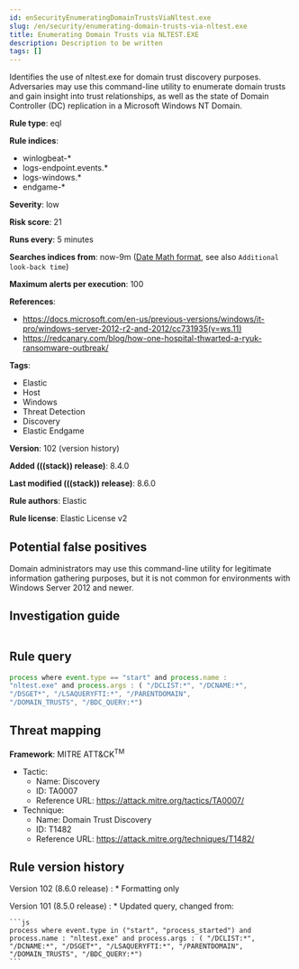 ```yaml
---
id: enSecurityEnumeratingDomainTrustsViaNltest.exe
slug: /en/security/enumerating-domain-trusts-via-nltest.exe
title: Enumerating Domain Trusts via NLTEST.EXE
description: Description to be written
tags: []
---
```


<div id="enumerating-domain-trusts-via-nltest.exe"></div>

Identifies the use of nltest.exe for domain trust discovery purposes. Adversaries may use this command-line utility to enumerate domain trusts and gain insight into trust relationships, as well as the state of Domain Controller (DC) replication in a Microsoft Windows NT Domain.

**Rule type**: eql

**Rule indices**:

* winlogbeat-*
* logs-endpoint.events.*
* logs-windows.*
* endgame-*

**Severity**: low

**Risk score**: 21

**Runs every**: 5 minutes

**Searches indices from**: now-9m ([Date Math format](((ref))/common-options.html#date-math), see also <DocLink id="enSecurityRulesUiCreate" section="set-the-rules-schedule">`Additional look-back time`</DocLink>)

**Maximum alerts per execution**: 100

**References**:

* https://docs.microsoft.com/en-us/previous-versions/windows/it-pro/windows-server-2012-r2-and-2012/cc731935(v=ws.11)
* https://redcanary.com/blog/how-one-hospital-thwarted-a-ryuk-ransomware-outbreak/

**Tags**:

* Elastic
* Host
* Windows
* Threat Detection
* Discovery
* Elastic Endgame

**Version**: 102 (<DocLink id="enSecurityEnumeratingDomainTrustsViaNltest.exe" section="rule-version-history">version history</DocLink>)

**Added (((stack)) release)**: 8.4.0

**Last modified (((stack)) release)**: 8.6.0

**Rule authors**: Elastic

**Rule license**: Elastic License v2

## Potential false positives

Domain administrators may use this command-line utility for legitimate information gathering purposes, but it is not common for environments with Windows Server 2012 and newer.

## Investigation guide

```markdown

```

## Rule query

```js
process where event.type == "start" and process.name :
"nltest.exe" and process.args : ( "/DCLIST:*", "/DCNAME:*",
"/DSGET*", "/LSAQUERYFTI:*", "/PARENTDOMAIN",
"/DOMAIN_TRUSTS", "/BDC_QUERY:*")
```

## Threat mapping

**Framework**: MITRE ATT&CK<sup>TM</sup>

* Tactic:
    * Name: Discovery
    * ID: TA0007
    * Reference URL: https://attack.mitre.org/tactics/TA0007/
* Technique:
    * Name: Domain Trust Discovery
    * ID: T1482
    * Reference URL: https://attack.mitre.org/techniques/T1482/

<div id="enumerating-domain-trusts-via-nltest.exe-history"></div>

## Rule version history

Version 102 (8.6.0 release) 
    : * Formatting only

Version 101 (8.5.0 release) 
    : * Updated query, changed from:

    ```js
    process where event.type in ("start", "process_started") and
    process.name : "nltest.exe" and process.args : ( "/DCLIST:*",
    "/DCNAME:*", "/DSGET*", "/LSAQUERYFTI:*", "/PARENTDOMAIN",
    "/DOMAIN_TRUSTS", "/BDC_QUERY:*")
    ```

